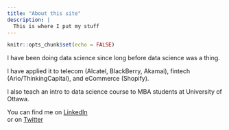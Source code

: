 ```yaml
---
title: "About this site"
description: |
  This is where I put my stuff
---
```


```r
knitr::opts_chunk$set(echo = FALSE)
```

I have been doing data science since long before data science was a thing. 

I have applied it to telecom (Alcatel, BlackBerry, Akamai), fintech (Ario/ThinkingCapital), and eCommerce (Shopify). 

I also teach an intro to data science course to MBA students at University of Ottawa.  

You can find me on [LinkedIn](https://www.linkedin.com/in/peter-rabinovitch/)  
or on [Twitter](https://twitter.com/prabinov42)  


